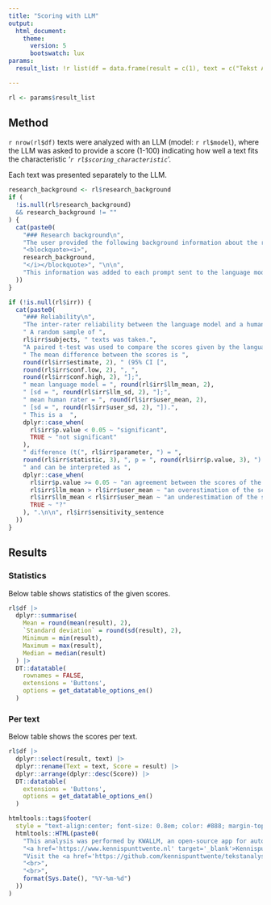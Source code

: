 ```yaml
---
title: "Scoring with LLM"
output: 
  html_document:
    theme:
      version: 5
      bootswatch: lux
params:
  result_list: !r list(df = data.frame(result = c(1), text = c("Tekst A")), irr = list(estimate = setNames(27.58, "mean difference"), statistic = setNames(8.975326, "t"), p.value = 6.416833e-12, parameter = setNames(49, "df"), conf.low = 21.40484, conf.high = 33.75516, method = "Paired t-test", alternative = "two.sided", llm_mean = 23.33, llm_sd = 5.72, user_mean = 36.7824, user_sd = 7.23), sensitivity_sentence = "Met een steekproefgrootte van (...).")

---
```


```r
rl <- params$result_list
```

## Method

`r nrow(rl$df)` texts were analyzed with an LLM (model: `r rl$model`),
where the LLM was asked to provide a score (1-100) indicating
how well a text fits the characteristic '*`r rl$scoring_characteristic`*'.

Each text was presented separately to the LLM.

```r
research_background <- rl$research_background
if (
  !is.null(rl$research_background)
  && research_background != ""
) {
  cat(paste0(
    "### Research background\n",
    "The user provided the following background information about the research:\n\n",
    "<blockquote><i>",
    research_background,
    "</i></blockquote>", "\n\n",
    "This information was added to each prompt sent to the language model, so that it could better understand the context of the research."
  ))
}
```

```r
if (!is.null(rl$irr)) {
  cat(paste0(
    "### Reliability\n",
    "The inter-rater reliability between the language model and a human rater was calculated.",
    " A random sample of ",
    rl$irr$subjects, " texts was taken.",
    "A paired t-test was used to compare the scores given by the language model with those given by the human rater.",
    " The mean difference between the scores is ",
    round(rl$irr$estimate, 2), " (95% CI [",
    round(rl$irr$conf.low, 2), ", ",
    round(rl$irr$conf.high, 2), "];",
    " mean language model = ", round(rl$irr$llm_mean, 2),
    " [sd = ", round(rl$irr$llm_sd, 2), "];",
    " mean human rater = ", round(rl$irr$user_mean, 2),
    " [sd = ", round(rl$irr$user_sd, 2), "]).",
    " This is a  ",
    dplyr::case_when(
      rl$irr$p.value < 0.05 ~ "significant",
      TRUE ~ "not significant"
    ),
    " difference (t(", rl$irr$parameter, ") = ",
    round(rl$irr$statistic, 3), ", p = ", round(rl$irr$p.value, 3), ") ",
    " and can be interpreted as ",
    dplyr::case_when(
      rl$irr$p.value >= 0.05 ~ "an agreement between the scores of the language model and the human rater",
      rl$irr$llm_mean > rl$irr$user_mean ~ "an overestimation of the scores by the language model",
      rl$irr$llm_mean < rl$irr$user_mean ~ "an underestimation of the scores by the language model",
      TRUE ~ "?"
    ), ".\n\n", rl$irr$sensitivity_sentence
  ))
}
```

## Results

### Statistics

Below table shows statistics of the given scores.

```r
rl$df |>
  dplyr::summarise(
    Mean = round(mean(result), 2),
    `Standard deviation` = round(sd(result), 2),
    Minimum = min(result),
    Maximum = max(result),
    Median = median(result)
  ) |>
  DT::datatable(
    rownames = FALSE,
    extensions = 'Buttons',
    options = get_datatable_options_en()
  )
```

### Per text

Below table shows the scores per text.

```r
rl$df |>
  dplyr::select(result, text) |>
  dplyr::rename(Text = text, Score = result) |>
  dplyr::arrange(dplyr::desc(Score)) |>
  DT::datatable(
    extensions = 'Buttons',
    options = get_datatable_options_en()
  )
```
 
```r
htmltools::tags$footer(
  style = "text-align:center; font-size: 0.8em; color: #888; margin-top: 50px; padding-top: 20px; border-top: 1px solid #eee;",
  htmltools::HTML(paste0(
    "This analysis was performed by KWALLM, an open-source app for automated qualitative text analysis.<br>Developed by ",
    "<a href='https://www.kennispunttwente.nl' target='_blank'>Kennispunt Twente</a> in collaboration with GGD Twente.<br>",
    "Visit the <a href='https://github.com/kennispunttwente/tekstanalyse_met_llm' target='_blank'>GitHub-repository</a> for more information.",
    "<br>",
    "<br>",
    format(Sys.Date(), "%Y-%m-%d")
  ))
)
```
